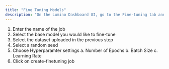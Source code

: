 ```yaml
---
title: "Fine Tuning Models"
description: "On the Lumino Dashboard UI, go to the Fine-tuning tab and click on Create Job."
---
```


1. Enter the name of the job
2. Select the base model you would like to fine-tune
3. Select the dataset uploaded in the previous step
4. Select a random seed
5. Choose Hyperparamter settings
    a. Number of Epochs
    b. Batch Size
    c. Learning Rate
6. Click on create-finetuning job